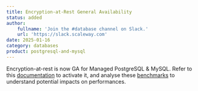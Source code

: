 ```yaml
---
title: Encryption-at-Rest General Availability
status: added
author:
    fullname: 'Join the #database channel on Slack.'
    url: 'https://slack.scaleway.com'
date: 2025-01-16
category: databases
product: postgresql-and-mysql
---
```


Encryption-at-rest is now GA for Managed PostgreSQL & MySQL. Refer to this [documentation](https://www.scaleway.com/en/docs/managed-databases/postgresql-and-mysql/api-cli/setting-up-encryption-at-rest/) to activate it, and analyse these [benchmarks](https://www.scaleway.com/en/docs/managed-databases/postgresql-and-mysql/reference-content/encryption-at-rest-performance-benchmark/)  to understand potential impacts on performances.

